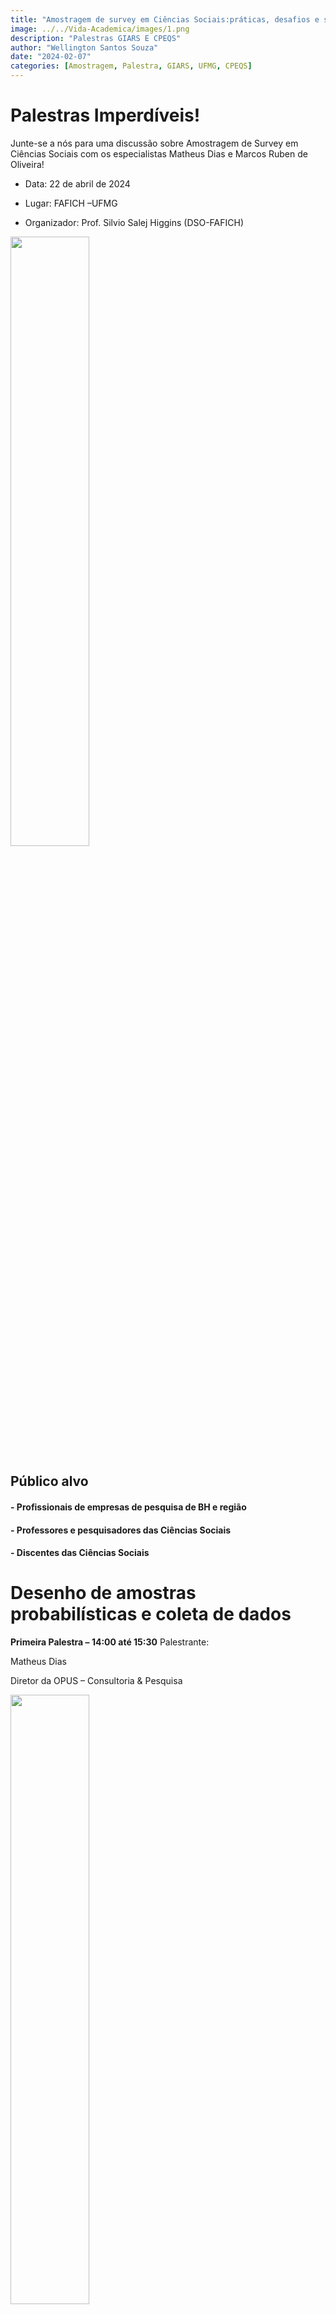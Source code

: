 ```yaml
---
title: "Amostragem de survey em Ciências Sociais:práticas, desafios e soluções"
image: ../../Vida-Academica/images/1.png
description: "Palestras GIARS E CPEQS"
author: "Wellington Santos Souza"
date: "2024-02-07"
categories: [Amostragem, Palestra, GIARS, UFMG, CPEQS]
---
```

# Palestras Imperdíveis!

Junte-se a nós para uma discussão sobre Amostragem de Survey em Ciências Sociais com os especialistas Matheus Dias e Marcos Ruben de Oliveira!

- Data: 22 de abril de 2024

- Lugar: FAFICH –UFMG

- Organizador: Prof. Silvio Salej Higgins (DSO-FAFICH)

![](../../Vida-Academica/images/1.png){fig-alt="R" width=50% height=50%}

## Público alvo

#### - Profissionais de empresas de pesquisa de BH e região

#### - Professores e pesquisadores das Ciências Sociais

#### - Discentes das Ciências Sociais

# Desenho de amostras probabilísticas e coleta de dados

**Primeira Palestra – 14:00 até 15:30**
Palestrante: 

Matheus Dias 

Diretor da OPUS – Consultoria & Pesquisa


![](../../Vida-Academica/images/2.png){fig-alt="R" width=50% height=50%}

# Como corrigir os erros de amostragem?

**Segunda  Palestra – 16:00 até 17:30**

Palestrante: 

Marcos Ruben de Oliveira

Coordenador do Instituto DataSenado

![](../../Vida-Academica/images/3.png){fig-alt="R" width=50% height=50%}